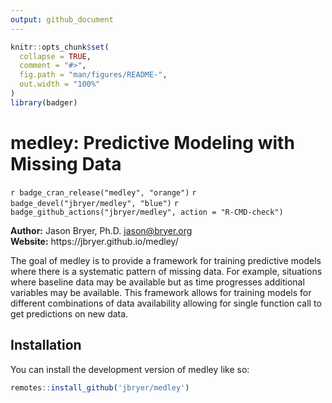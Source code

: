 ```yaml
---
output: github_document
---
```


<!-- README.md is generated from README.Rmd. Please edit that file -->

```r
knitr::opts_chunk$set(
  collapse = TRUE,
  comment = "#>",
  fig.path = "man/figures/README-",
  out.width = "100%"
)
library(badger)
```

# medley: Predictive Modeling with Missing Data

<!-- badges: start -->
`r badge_cran_release("medley", "orange")`
`r badge_devel("jbryer/medley", "blue")`
`r badge_github_actions("jbryer/medley", action = "R-CMD-check")`
<!-- badges: end -->

**Author:** Jason Bryer, Ph.D. <jason@bryer.org>  
**Website:** https://jbryer.github.io/medley/


The goal of medley is to provide a framework for training predictive models where there is a systematic pattern of missing data. For example, situations where baseline data may be available but as time progresses additional variables may be available. This framework allows for training models for different combinations of data availability allowing for single function call to get predictions on new data.

## Installation

You can install the development version of medley like so:

``` r
remotes::install_github('jbryer/medley')
```
